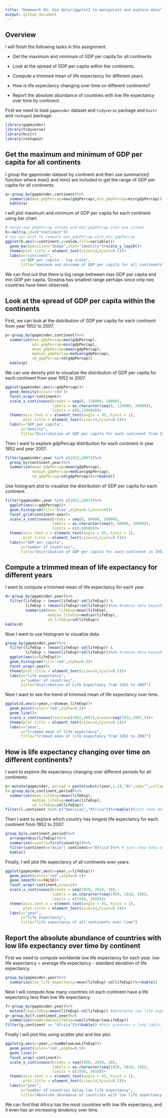 ```yaml
---
title: "Homework 03: Use dplyr/ggplot2 to manipulate and explore data"
output: github_document
---
```


## Overview 

I will finish the following tasks in this assignment.

* Get the maximum and minimum of GDP per capita for all continents.

* Look at the spread of GDP per capita within the continents.

* Compute a trimmed mean of life expectancy for different years. 

* How is life expectancy changing over time on different continents?

* Report the absolute abundance of countries with low life expectancy over time by continent.

First we need to load `gapminder` dataset and `tidyverse` package and `knitr` and `reshape2` package. 

```r
library(gapminder)
library(tidyverse)
library(knitr)
library(reshape2)
```

## Get the maximum and minimum of GDP per capita for all continents

I group the gapminder dataset by continent and then use summarize() function where max() and min() are included to get the range of GDP per capita for all continents.

```r
a<-group_by(gapminder,continent)%>%
  summarize(max_gdpPercap=max(gdpPercap),min_gdpPercap=min(gdpPercap))
  kable(a)
```

I will plot maximum and minimum of GDP per capita for each continent using bar chart. 

```r
# merge max_gdpPercap column and min_gdpPercap into one column 
b<-melt(a,id=c("continent"))
# use bar plot to compare max_gdpPercap with min_gdpPercap
ggplot(b,aes(x=continent,y=value,fill=variable))+
  geom_bar(position="dodge",stat="identity")+scale_y_log10()+
  theme(plot.title = element_text(size=14,hjust=0.5))+
  labs(x="continent",
       y="GDP per capita - log scale",
       title="maximum and minimum of GDP per capita for all continents")
```

We can find out that there is big range bettween max GDP per capita and min GDP per capita. Oceania has smallest range perhaps since only two countries have been observed. 

## Look at the spread of GDP per capita within the continents

First, we can look at the distribution of GDP per capita for each continent from year 1952 to 2007. 

```r
p<-group_by(gapminder,continent)%>%
  summarize(max_gdpPercap=max(gdpPercap),
            min_gdpPercap=min(gdpPercap),
            mean_gdpPercap=mean(gdpPercap),
            median_gdpPercap=median(gdpPercap),
            sd_gdpPercap=sd(gdpPercap))
  kable(p)
```

We can use density plot to visualize the distribution of GDP per capita for each continent from year 1952 to 2007.

```r
ggplot(gapminder,aes(x=gdpPercap))+
  geom_density(color='red')+
  facet_wrap(~continent)+
  scale_x_continuous(breaks = seq(0, 120000, 20000),
                     labels = as.character(seq(0, 120000, 20000)),
                     limits = c(0,120000))+
  theme(axis.text.x = element_text(angle = 45, hjust = 1),
        plot.title = element_text(size=14,hjust=0.5))+
  labs(x="GDP per capita",
       y="density",
       title="Distribution of GDP per capita for each continent from 1952 to 2007")
```

Then I want to explore gdpPercap distribution for each continent in year 1952 and year 2007. 

```r
filter(gapminder,year %in% c(1952,2007))%>%
  group_by(continent,year)%>%
  summarize(mean_gdpPercap=mean(gdpPercap),
            median_gdpPercap=median(gdpPercap),
            sd_gdpPercap=sd(gdpPercap))%>%kable()
```

Use histogram plot to visualize the distribution of GDP per capita for each continent.

```r
filter(gapminder,year %in% c(1952,2007))%>%
  ggplot(aes(x=gdpPercap))+
  geom_histogram(fill='blue',alpha=0.3,bins=45)+
  facet_grid(continent~year)+
  scale_x_continuous(breaks = seq(0, 60000, 10000),
                     labels = as.character(seq(0, 60000, 10000)),
                     limits = c(0,60000))+
  theme(axis.text.x = element_text(angle = 45, hjust = 1),
        plot.title = element_text(size=14,hjust=0.5))+
  labs(x="GDP per capita",
       y="number of countries",
       title="Distribution of GDP per capita for each continent in 1952 and 2007")
```
  
## Compute a trimmed mean of life expectancy for different years

I want to compute a trimmed mean of life expectancy for each year. 

```r
d<-group_by(gapminder,year)%>%
  filter(lifeExp > (mean(lifeExp)-sd(lifeExp)) & 
         lifeExp < (mean(lifeExp)+sd(lifeExp)))%>% #remove data beyond 1 standard deviation
         summarize(mean_lifeExp=mean(lifeExp),
                   median_lifeExp=median(lifeExp),
                   sd_lifeExp=sd(lifeExp))
kable(d)
```

Now I want to use histogram to visualize data.

```r
group_by(gapminder,year)%>%
  filter(lifeExp > (mean(lifeExp)-sd(lifeExp)) & 
         lifeExp < (mean(lifeExp)+sd(lifeExp)))%>% #remove data beyond 1 standard deviation
  ggplot(aes(x=lifeExp))+
  geom_histogram(fill='red',alpha=0.5)+
  facet_wrap(~year)+
  theme(plot.title = element_text(size=14,hjust=0.5))+
  labs(x="life expectancy",
       y="number of countries",
       title="Distribution of Life Expectancy from 1952 to 2007")
```

Next I want to see the trend of trimmed mean of life expectancy over time.

```r
ggplot(d,aes(x=year,y=d$mean_lifeExp))+
  geom_point(color='red',alpha=0.5)+
  geom_line()+
  scale_x_continuous(limits=c(1952,2007),breaks=seq(1952,2007,5))+
  theme(plot.title = element_text(size=14,hjust=0.5))+
  labs(x="year",
       y="trimmed mean of life expectancy",
       title="Trimmed mean of life expectancy from 1952 to 2007")
```

## How is life expectancy changing over time on different continents?

I want to explore life expectancy changing over different periods for all continents.

```r
e<-mutate(gapminder, period = paste(substr(year,1,3),"0s",sep="",collapse = NULL))
l<-group_by(e,continent,period)%>%
  summarize(mean_lifeExp=mean(lifeExp),
            median_lifeExp=median(lifeExp),
            sd_lifeExp=sd(lifeExp))
filter(l,continent %in% c("Americas","Africa"))%>%kable()#just show data for Americas and Africa
```

Then I want to explore which country has longest life expectancy for each continent from 1952 to 2007. 

```r
group_by(e,continent,period)%>%
  arrange(desc(lifeExp))%>%
  summarize(country=first(country))%>%
  filter(continent=="Asia"| continent=="Africa")%>% # just show data of Asia and Africa
  kable()
```

Finally, I will plot life expectancy of all continents over years. 
```r
ggplot(gapminder,aes(x=year,y=lifeExp))+
  geom_point(color='red',alpha=0.5)+
  geom_smooth(se=FALSE)+
  facet_wrap(~continent,nrow=2)+
  scale_x_continuous(breaks = seq(1950, 2010, 10),
                     labels = as.character(seq(1950, 2010, 10)),
                     limits = c(1950, 2010))+
  theme(axis.text.x = element_text(angle = 45, hjust = 1),
        plot.title = element_text(size=14,hjust=0.5))+
  labs(x="year",
       y="life expectancy",
       title="life expectancy of all continents over time")
```

## Report the absolute abundance of countries with low life expectancy over time by continent

First we need to compute worldwide low life expectancy for each year. low life expectancy = average life expectancy - standard deviation of life expectancy. 

```r
group_by(gapminder,year)%>%
  summarize(low_life_expectancy=mean(lifeExp)-sd(lifeExp))%>%kable()
```

Next I will compute how many countries on each continent have a life expectancy less than low life expectancy. 

```r
f<-group_by(gapminder,year)%>%
  mutate(lowLifeExp=mean(lifeExp)-sd(lifeExp)) #determine low life expectancy for each year
g<-group_by(f,continent,year)%>%
  summarize(numBelowLowLifeExp=sum(lifeExp<lowLifeExp))
filter(g,continent == "Africa")%>%kable() #this produces a long table, I will only output data for Africa as an example
```

Finally I will plot this using scatter plot and line plot.

```r
ggplot(g,aes(x=year,y=numBelowLowLifeExp))+
  geom_point(color='red',alpha=0.5)+
  geom_line()+
  facet_wrap(~continent)+
  scale_x_continuous(breaks = seq(1950, 2010, 10),
                     labels = as.character(seq(1950, 2010, 10)),
                     limits = c(1950, 2010))+
  theme(axis.text.x = element_text(angle = 45, hjust = 1),
        plot.title = element_text(size=14,hjust=0.5))+
  labs(x="year",
       y="number of countries below low life expectancy",
       title="Absolute abundance of countries with low life expectancy over time")
```

We can find that Africa has the most countries with low life expectancy, and it even has an increasing tendency over time.
  
  

  
